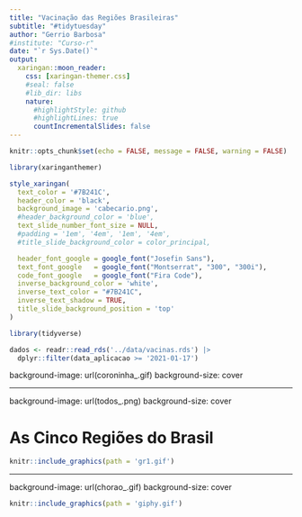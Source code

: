 ```yaml
---
title: "Vacinação das Regiões Brasileiras"
subtitle: "#tidytuesday"
author: "Gerrio Barbosa"
#institute: "Curso-r"
date: "`r Sys.Date()`"
output:
  xaringan::moon_reader:
    css: [xaringan-themer.css]
    #seal: false
    #lib_dir: libs
    nature:
      #highlightStyle: github
      #highlightLines: true
      countIncrementalSlides: false
---
```


```r

knitr::opts_chunk$set(echo = FALSE, message = FALSE, warning = FALSE)

```

```r

library(xaringanthemer)

style_xaringan(
  text_color = '#7B241C',
  header_color = 'black',
  background_image = 'cabecario.png',
  #header_background_color = 'blue',
  text_slide_number_font_size = NULL,
  #padding = '1em', '4em', '1em', '4em',
  #title_slide_background_color = color_principal,

  header_font_google = google_font("Josefin Sans"),
  text_font_google   = google_font("Montserrat", "300", "300i"),
  code_font_google   = google_font("Fira Code"),
  inverse_background_color = 'white',
  inverse_text_color = "#7B241C",
  inverse_text_shadow = TRUE,
  title_slide_background_position = 'top'
)

```

```r
library(tidyverse)

```

```r

dados <- readr::read_rds('../data/vacinas.rds') |> 
  dplyr::filter(data_aplicacao >= '2021-01-17') 

```
background-image: url(coroninha_.gif)
background-size: cover

---

background-image: url(todos_.png)
background-size: cover

# As Cinco Regiões do Brasil


```r

knitr::include_graphics(path = 'gr1.gif')

```

---

background-image: url(chorao_.gif)
background-size: cover


```r

knitr::include_graphics(path = 'giphy.gif')

```




